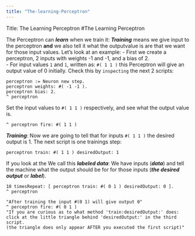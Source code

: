 ```yaml
---
title: "The-learning-Perceptron"
---
```


Title: The Learning Perceptron
#The Learning Perceptron

The Perceptron can ***learn*** when we train it:
***Training*** means we give input to the perceptron **and** we also tell it what the outputvalue is are that we want for those input values.
Let's look at an example: 
- First we create a perceptron, 2 inputs with weights -1 and -1, and a bias of 2.  
- For  input values `1` and `1`, written as:   `#( 1 1 )` 
this Perceptron will give an output value of 0 initially. Check this by `inspecting` the next 2 scripts:
```Pharo
perceptron := Neuron new step. 
perceptron weights: #( -1 -1 ).
perceptron bias: 2.
^ perceptron
```
Set the input values to  `#( 1 1 )` respectively, and see what the output value is.
```Pharo
^ perceptron fire: #( 1 1 )
```
***Training***: Now we are going to tell that for inputs `#( 1 1 )`  the desired output is 1. The next script is one trainings step:
```Pharo
perceptron train: #( 1 1 ) desiredOutput: 1
```
If you look at the
We call this ***labeled data***: We have inputs (***data***) and tell the machine what the output should be for for those inputs (***the desired output*** or ***label***).
```Pharo
10 timesRepeat: [ perceptron train: #( 0 1 ) desiredOutput: 0 ].
^ perceptron
```
```Pharo
"After training the input #(0 1) will give output 0"
^ perceptron fire: #( 0 1 )
"If you are curious as to what method 'train:desiredOutput:' does: 
click at the little triangle behind 'desiredOutput:' in the third script.
(the triangle does only appear AFTER you executed the first script)"
```
